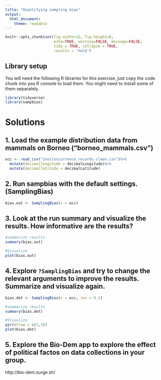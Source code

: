 ```yaml
---
title: "Quantifying sampling bias"
output: 
  html_document:
    theme: readable
---
```


```r
knitr::opts_chunk$set(fig.width=12, fig.height=8, 
                      echo=TRUE, warning=FALSE, message=FALSE,
                      tidy = TRUE, collapse = TRUE,
                      results = 'hold')
```

## Library setup
You will need the following R libraries for this exercise, just copy the code chunk into you R console to load them. You might need to install some of them separately.

```r
library(tidyverse)
library(sampbias)
```

# Solutions

## 1. Load the example distribution data from mammals on Borneo ("borneo_mammals.csv")
```r
occ <- read_csv("inst/occurrence_records_clean.csv")%>%
  mutate(decimallongitude = decimalLongitude)%>%
  mutate(decimallatitude = decimalLatitude)
```

## 2. Run sampbias with the default settings. (SamplingBias)
```r
bias.out <- SamplingBias(x = occ)
```

## 3. Look at the run summary and visualize the results. How informative are the results?
```r
#summarize results
summary(bias.out)

#Visualize
plot(bias.out)
```

## 4. Explore `?SamplingBias` and try to change the relevant arguments to improve the results. Summarize and visualize again.
```r
bias.det <- SamplingBias(x = occ, res = 0.1)

#summarize results
summary(bias.det)

#Visualize
par(mfrow = c(3,2))
plot(bias.det)
```

## 5. Explore the Bio-Dem app to explore the effect of political factos on data collections in your group. 
http://bio-dem.surge.sh/

